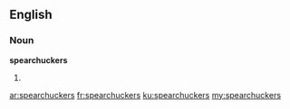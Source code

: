 ==English==

===Noun===
'''spearchuckers'''

# {{plural of|spearchucker}}

[[ar:spearchuckers]]
[[fr:spearchuckers]]
[[ku:spearchuckers]]
[[my:spearchuckers]]